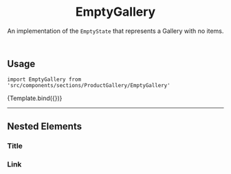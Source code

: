 


<Meta component={EmptyGallery} title="Organisms/EmptyState/EmptyGallery" />


<header>

# EmptyGallery

An implementation of the `EmptyState` that represents a Gallery with no items.

</header>

## Usage

`import EmptyGallery from 'src/components/sections/ProductGallery/EmptyGallery'`

<Canvas>
  <Story name="default">{Template.bind({})}</Story>
</Canvas>

---

## Nested Elements

### Title

<TokenTable>
  <TokenRow
    token="--fs-empty-state-title-margin-bottom"
    value="var(--fs-spacing-2)"
  />
  <TokenRow
    token="--fs-empty-state-title-color"
    value="var(--fs-color-disabled-text)"
    isColor
  />
  <TokenRow token="--fs-empty-state-title-size" value="var(--fs-text-size-lead)" />
</TokenTable>

### Link

<TokenTable>
  <TokenRow token="--fs-empty-state-link-min-width" value="11.875rem" />
</TokenTable>

